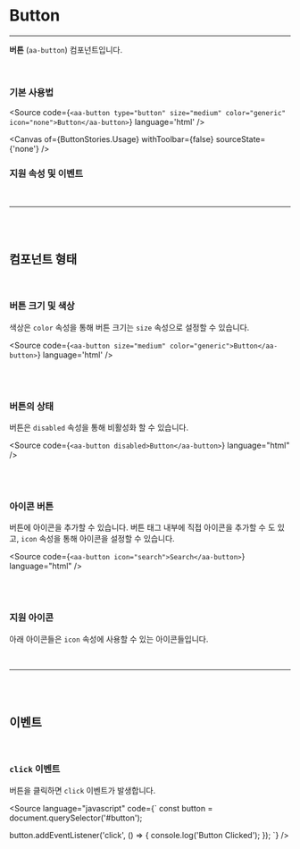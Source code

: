 

<Meta of={ButtonStories} />

# Button

---

**버튼** (`aa-button`) 컴포넌트입니다.

<br />

### 기본 사용법

<Source code={`<aa-button type="button" size="medium" color="generic" icon="none">Button</aa-button>`} language='html' />

<Canvas of={ButtonStories.Usage} withToolbar={false} sourceState={'none'} />

### 지원 속성 및 이벤트

<Controls of={ButtonStories.Usage} />

<br />

---

<br /><br />

## 컴포넌트 형태

<br />

### 버튼 크기 및 색상

색상은 `color` 속성을 통해 버튼 크기는 `size` 속성으로 설정할 수 있습니다.


<Source code={`<aa-button size="medium" color="generic">Button</aa-button>`} language='html' />

<Story of={ButtonStories.Appearance} />

<br /><br />

### 버튼의 상태

버튼은 `disabled` 속성을 통해 비활성화 할 수 있습니다.

<Source code={`<aa-button disabled>Button</aa-button>`} language="html" />

<Story of={ButtonStories.State} />

<br /><br />

### 아이콘 버튼

버튼에 아이콘을 추가할 수 있습니다.
버튼 태그 내부에 직접 아이콘을 추가할 수 도 있고, `icon` 속성을 통해 아이콘을 설정할 수 있습니다.

<Source code={`<aa-button icon="search">Search</aa-button>`} language="html" />

<Story of={ButtonStories.Icon} />

<br /><br />

### 지원 아이콘

아래 아이콘들은 `icon` 속성에 사용할 수 있는 아이콘들입니다.

<Story of={ButtonStories.SupportedIcons} />

<br />

---

<br /><br />

## 이벤트

<br />

### `click` 이벤트

버튼을 클릭하면 `click` 이벤트가 발생합니다.

<Source language="javascript" code={`
const button = document.querySelector('#button');

button.addEventListener('click', () => {
  console.log('Button Clicked');
});
`} />
